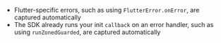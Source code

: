 <PlatformContent includePath="capture-error/dart.mdx" />

- Flutter-specific errors, such as using `FlutterError.onError`, are captured automatically
- The SDK already runs your init `callback` on an error handler, such as using `runZonedGuarded`, are captured automatically
